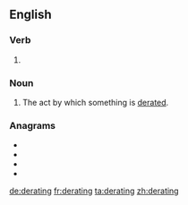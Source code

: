 ==English==

===Verb===
{{head|en|present participle}}

# {{present participle of|derate|lang=en|nocat=1}}

===Noun===
{{en-noun}}

# The act by which something is [[derate]]d.

===Anagrams===
* {{l|en|gradient}}
* {{l|en|redating}}
* {{l|en|red giant}}
* {{l|en|treading}}

[[de:derating]]
[[fr:derating]]
[[ta:derating]]
[[zh:derating]]